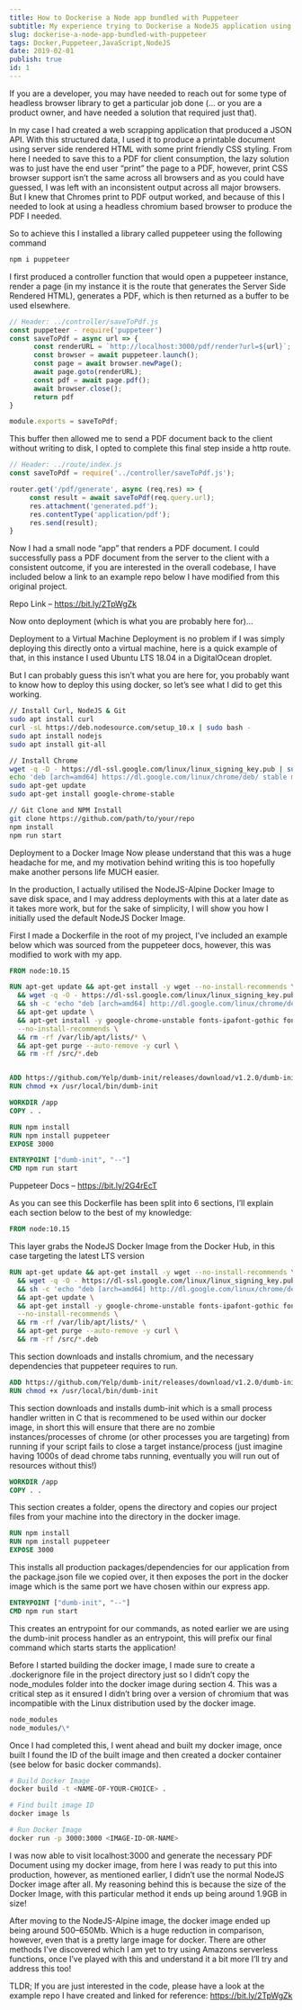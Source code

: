 ```yaml
---
title: How to Dockerise a Node app bundled with Puppeteer
subtitle: My experience trying to Dockerise a NodeJS application using the Puppeteer library (yes... this is an old medium post migrated to my blog).
slug: dockerise-a-node-app-bundled-with-puppeteer
tags: Docker,Puppeteer,JavaScript,NodeJS
date: 2019-02-01
publish: true
id: 1
---
```


If you are a developer, you may have needed to reach out for some type of headless browser library to get a particular job done (… or you are a product owner, and have needed a solution that required just that).

In my case I had created a web scrapping application that produced a JSON API. With this structured data, I used it to produce a printable document using server side rendered HTML with some print friendly CSS styling. From here I needed to save this to a PDF for client consumption, the lazy solution was to just have the end user “print” the page to a PDF, however, print CSS browser support isn’t the same across all browsers and as you could have guessed, I was left with an inconsistent output across all major browsers. But I knew that Chromes print to PDF output worked, and because of this I needed to look at using a headless chromium based browser to produce the PDF I needed.

So to achieve this I installed a library called puppeteer using the following command

```bash
npm i puppeteer
```

I first produced a controller function that would open a puppeteer instance, render a page (in my instance it is the route that generates the Server Side Rendered HTML), generates a PDF, which is then returned as a buffer to be used elsewhere.

```js
// Header: ../controller/saveToPdf.js
const puppeteer - require('puppeteer')
const saveToPdf = async url => {
      const renderURL = `http://localhost:3000/pdf/render?url=${url}`;
      const browser = await puppeteer.launch();
      const page = await browser.newPage();
      await page.goto(renderURL);
      const pdf = await page.pdf();
      await browser.close();
      return pdf
}

module.exports = saveToPdf;
```

This buffer then allowed me to send a PDF document back to the client without writing to disk, I opted to complete this final step inside a http route.

```js
// Header: ../route/index.js
const saveToPdf = require('../controller/saveToPdf.js');

router.get('/pdf/generate', async (req,res) => {
     const result = await saveToPdf(req.query.url);
     res.attachment('generated.pdf');
     res.contentType('application/pdf');
     res.send(result);
}
```

Now I had a small node “app” that renders a PDF document. I could successfully pass a PDF document from the server to the client with a consistent outcome, if you are interested in the overall codebase, I have included below a link to an example repo below I have modified from this original project.

Repo Link – https://bit.ly/2TpWgZk

Now onto deployment (which is what you are probably here for)…

Deployment to a Virtual Machine
Deployment is no problem if I was simply deploying this directly onto a virtual machine, here is a quick example of that, in this instance I used Ubuntu LTS 18.04 in a DigitalOcean droplet.

But I can probably guess this isn’t what you are here for, you probably want to know how to deploy this using docker, so let’s see what I did to get this working.

```bash
// Install Curl, NodeJS & Git
sudo apt install curl
curl -sL https://deb.nodesource.com/setup_10.x | sudo bash -
sudo apt install nodejs
sudo apt install git-all

// Install Chrome
wget -q -D - https://dl-ssl.google.com/linux/linux_signing_key.pub | sudo apt-get add -
echo 'deb [arch=amd64] https://dl.google.com/linux/chrome/deb/ stable main' | sudo tee /etc/apt/sources.list.d/google-chrome.list
sudo apt-get update
sudo apt-get install google-chrome-stable

// Git Clone and NPM Install
git clone https://github.com/path/to/your/repo
npm install
npm run start
```

Deployment to a Docker Image
Now please understand that this was a huge headache for me, and my motivation behind writing this is too hopefully make another persons life MUCH easier.

In the production, I actually utilised the NodeJS-Alpine Docker Image to save disk space, and I may address deployments with this at a later date as it takes more work, but for the sake of simplicity, I will show you how I initially used the default NodeJS Docker Image.

First I made a Dockerfile in the root of my project, I’ve included an example below which was sourced from the puppeteer docs, however, this was modified to work with my app.

```dockerfile
FROM node:10.15

RUN apt-get update && apt-get install -y wget --no-install-recommends \
  && wget -q -O - https://dl-ssl.google.com/linux/linux_signing_key.pub | apt-key add - \
  && sh -c 'echo "deb [arch=amd64] http://dl.google.com/linux/chrome/deb/ stable main" >> /etc/apt/sources.list.d/google.list' \
  && apt-get update \
  && apt-get install -y google-chrome-unstable fonts-ipafont-gothic fonts-wqy-zenhei fonts-thai-tlwg fonts-kacst ttf-freefont \
  --no-install-recommends \
  && rm -rf /var/lib/apt/lists/* \
  && apt-get purge --auto-remove -y curl \
  && rm -rf /src/*.deb


ADD https://github.com/Yelp/dumb-init/releases/download/v1.2.0/dumb-init_1.2.0_amd64 /usr/local/bin/dumb-init
RUN chmod +x /usr/local/bin/dumb-init

WORKDIR /app
COPY . .

RUN npm install
RUN npm install puppeteer
EXPOSE 3000

ENTRYPOINT ["dumb-init", "--"]
CMD npm run start
```

Puppeteer Docs – https://bit.ly/2G4rEcT

As you can see this Dockerfile has been split into 6 sections, I’ll explain each section below to the best of my knowledge:

```dockerfile
FROM node:10.15
```

This layer grabs the NodeJS Docker Image from the Docker Hub, in this case targeting the latest LTS version

```dockerfile
RUN apt-get update && apt-get install -y wget --no-install-recommends \
  && wget -q -O - https://dl-ssl.google.com/linux/linux_signing_key.pub | apt-key add - \
  && sh -c 'echo "deb [arch=amd64] http://dl.google.com/linux/chrome/deb/ stable main" >> /etc/apt/sources.list.d/google.list' \
  && apt-get update \
  && apt-get install -y google-chrome-unstable fonts-ipafont-gothic fonts-wqy-zenhei fonts-thai-tlwg fonts-kacst ttf-freefont \
  --no-install-recommends \
  && rm -rf /var/lib/apt/lists/* \
  && apt-get purge --auto-remove -y curl \
  && rm -rf /src/*.deb
```

This section downloads and installs chromium, and the necessary dependencies that puppeteer requires to run.

```dockerfile
ADD https://github.com/Yelp/dumb-init/releases/download/v1.2.0/dumb-init_1.2.0_amd64 /usr/local/bin/dumb-init
RUN chmod +x /usr/local/bin/dumb-init
```

This section downloads and installs dumb-init which is a small process handler written in C that is recommened to be used within our docker image, in short this will ensure that there are no zombie instances/processes of chrome (or other processes you are targeting) from running if your script fails to close a target instance/process (just imagine having 1000s of dead chrome tabs running, eventually you will run out of resources without this!)

```dockerfile
WORKDIR /app
COPY . .
```

This section creates a folder, opens the directory and copies our project files from your machine into the directory in the docker image.

```dockerfile
RUN npm install
RUN npm install puppeteer
EXPOSE 3000
```

This installs all production packages/dependencies for our application from the package.json file we copied over, it then exposes the port in the docker image which is the same port we have chosen within our express app.

```dockerfile
ENTRYPOINT ["dumb-init", "--"]
CMD npm run start
```

This creates an entrypoint for our commands, as noted earlier we are using the dumb-init process handler as an entrypoint, this will prefix our final command which starts starts the application!

Before I started building the docker image, I made sure to create a .dockerignore file in the project directory just so I didn’t copy the node_modules folder into the docker image during section 4. This was a critical step as it ensured I didn’t bring over a version of chromium that was incompatible with the Linux distribution used by the docker image.

```md
node_modules
node_modules/\*
```

Once I had completed this, I went ahead and built my docker image, once built I found the ID of the built image and then created a docker container (see below for basic docker commands).

```bash
# Build Docker Image
docker build -t <NAME-OF-YOUR-CHOICE> .

# Find built image ID
docker image ls

# Run Docker Image
docker run -p 3000:3000 <IMAGE-ID-OR-NAME>
```

I was now able to visit localhost:3000 and generate the necessary PDF Document using my docker image, from here I was ready to put this into production, however, as mentioned earlier, I didn’t use the normal NodeJS Docker image after all. My reasoning behind this is because the size of the Docker Image, with this particular method it ends up being around 1.9GB in size!

After moving to the NodeJS-Alpine image, the docker image ended up being around 500–650Mb. Which is a huge reduction in comparison, however, even that is a pretty large image for docker. There are other methods I’ve discovered which I am yet to try using Amazons serverless functions, once I’ve played with this and understand it a bit more I’ll try and address this too!

TLDR; If you are just interested in the code, please have a look at the example repo I have created and linked for reference: https://bit.ly/2TpWgZk
